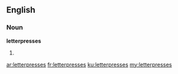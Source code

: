 ==English==

===Noun===
'''letterpresses'''

# {{plural of|[[letterpress]]}}

[[ar:letterpresses]]
[[fr:letterpresses]]
[[ku:letterpresses]]
[[my:letterpresses]]